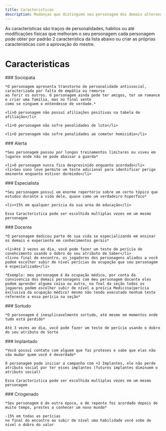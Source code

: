 ```yaml
---
title: Caracteristicas
description: Mudanças que distinguem seu personagem dos demais alterando regras e obtendo vantagens
---
```


As caracteristicas são traços de personalidades, habitos ou até modificações físicas que melhoram o seu personagem
cada personagem pode obter por padrão 2 caracteristica da lista abaixo ou criar as próprias caracteristicas com a 
aprovação do mestre.

# Caracteristicas

<div className='box-border'>
    ### Sociopata

    *O personagem apresenta transtorno de personalidade antissocial, caracterizada por falta de empátia ou remorso 
    ao ferir os outros. O personagem ainda pode ter amigos, ter um romance e criar uma família, mas no final sente 
    como se ninguem o entendesse de verdade.*

    <li>O personagem não possuí afiliações positivas na tabela de afiliação</li>

    <li>O personagem não sofre penalidades de luto</li>

    <li>O personagem não sofre penalidades ao cometer homicidio</li>
    
</div>

<div className='box-border'>
    ### Alerta

    *Seu personagem passou por longos treinamentos limitares ou viveu em lugares onde não se pode abaixar a guarda*

    <li>O personagem nunca fica desprevinido enquanto acordado</li>
    <li>Seu sono leve permite um teste adicional para identificar perigo eminente enquanto estiver dormindo</li>

    
</div>

<div className='box-border'>
    ### Especialista

    *Seu personagem possuí um enorme repertório sobre um certo tópico que estudou durante a vida dele, quase como um verdadeiro hiperfoco*

    <li>+15% em qualquer perícia da sua area de educação</li>

    Essa Caracteristica pode ser escolhida multiplas vezes em um mesmo personagem
    
</div>

<div className='box-border'>
    ### Docente

    *O personagem dedicou parte de sua vida se especializando em ensinar os demais e experiente em conhecimentos gerais*

    <li>Até 3 vezes ao dia, você pode fazer um teste de perícia de conehcimento usando o dobro do seu atributo de Saber</li>
    <li>no final de encontro, os jogadores dos personagens aliados a você podem escolher subir de nível perícias da ocupação que seu personagem é especializado</li>

    *Exemplo: meu personagem é da ocupação médico, por conta da convivencia dos demais personagens com meu personagem docente eles podem aprender alguma coisa ou outra, no fnal da seção todos os jogaores podem escolher subir de nível a preícia Medicina(perícia exclusiva da ocupação médico) mesmo não tendo executado nenhum teste referente a essa perícia na seção*
    
</div>

<div className='box-border'>
    ### Sortudo

    *O personagem é inesplicavelmente sortudo, até mesmo em momentos onde tudo está perdido*

    Até 3 vezes ao dia, você pode fazer um teste de perícia usando o dobro do seu atributo de Sorte
    
</div>

<div className='box-border'>
    ### Implantado

    *Você possuí contato com alguem que faz proteses e sabe que elas não vão mudar quem você é deverdade*

    O personagem pode iniciar a campanha com +2 Implantes, ele não perde atributo social por ter esses implantes (futuros implantes diminuem o atributo social)
    
    Essa Caracteristica pode ser escolhida multiplas vezes em um mesmo personagem
</div>

<div className='box-border'>
    ### Criogenado

    *Seu personagem é de outra época, e de repente foi acordado depois de muito tempo, prestes a conhecer um novo mundo*

    -15% em todas as perícias
    no final do encontro ao subir de nível uma habilidade você sobe de nivel o dobro do valor
    
</div>